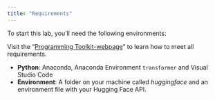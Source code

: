 ```yaml
---
title: "Requirements"
---
```


To start this lab, you'll need the following environments:

:::{.callout-important}
Visit the "[Programming Toolkit-webpage](https://kirenz.github.io/lab-toolkit/)" to learn how to meet all requirements.
:::

- **Python**: Anaconda, Anaconda Environment `transformer` and Visual Studio Code
- **Environment**: A folder on your machine called *huggingface* and an environment file with your Hugging Face API.
